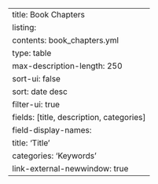 ---
title: Book Chapters
listing:
  contents: book_chapters.yml
  type: table
  max-description-length: 250
  sort-ui: false
  sort: date desc
  filter-ui: true
  fields: [title, description, categories]
  field-display-names: 
      title: 'Title'
      categories: 'Keywords'
link-external-newwindow: true
---